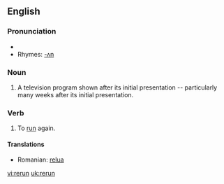 ==English==

===Pronunciation===
*{{IPA|/ɻi'ɻʌn/}}
*Rhymes: [[Rhymes:English:-ʌn|-ʌn]]

===Noun===
{{en-noun}}
# A television program shown after its initial presentation -- particularly many weeks after its initial presentation.

===Verb===
{{en-verb|reruns|rerunning|reran|rerun}}

# To [[run]] again.

====Translations====
*Romanian: [[relua]]

[[vi:rerun]]
[[uk:rerun]]